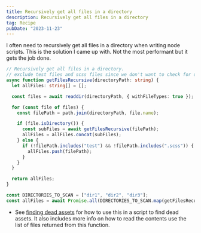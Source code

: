 ```yaml
---
title: Recursively get all files in a directory
description: Recursively get all files in a directory
tag: Recipe
pubDate: "2023-11-23"
---
```


I often need to recursively get all files in a directory when writing node scripts. This is the solution I came up with. Not the most performant but it gets the job done.

```ts
// Recursively get all files in a directory.
// exclude test files and scss files since we don't want to check for dead assets in those.
async function getFilesRecursive(directoryPath: string) {
  let allFiles: string[] = [];

  const files = await readdir(directoryPath, { withFileTypes: true });

  for (const file of files) {
    const filePath = path.join(directoryPath, file.name);

    if (file.isDirectory()) {
      const subFiles = await getFilesRecursive(filePath);
      allFiles = allFiles.concat(subFiles);
    } else {
      if (!filePath.includes("test") && !filePath.includes(".scss")) {
        allFiles.push(filePath);
      }
    }
  }

  return allFiles;
}

const DIRECTORIES_TO_SCAN = ["dir1", "dir2", "dir3"];
const allFiles = await Promise.all(DIRECTORIES_TO_SCAN.map(getFilesRecursive));
```

- See [finding dead assets](https://www.connorlittleton.dev/blog/finding-dead-assets) for how to use this in a script to find dead assets. It also includes more info on how to read the contents use the list of files returned from this function.
